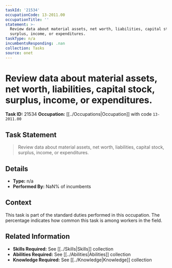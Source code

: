 ```yaml
---
taskId: '21534'
occupationCode: 13-2011.00
occupationTitle: ''
statement: >-
  Review data about material assets, net worth, liabilities, capital stock,
  surplus, income, or expenditures.
taskType: n/a
incumbentsResponding: .nan
collection: Tasks
source: onet
---
```

# Review data about material assets, net worth, liabilities, capital stock, surplus, income, or expenditures.

**Task ID:** 21534
**Occupation:** [[../Occupations|Occupation]] with code `13-2011.00`

## Task Statement

> Review data about material assets, net worth, liabilities, capital stock, surplus, income, or expenditures.

## Details

- **Type:** n/a
- **Performed By:** NaN% of incumbents

## Context

This task is part of the standard duties performed in this occupation. The percentage indicates how common this task is among workers in the field.

## Related Information

- **Skills Required:** See [[../Skills|Skills]] collection
- **Abilities Required:** See [[../Abilities|Abilities]] collection
- **Knowledge Required:** See [[../Knowledge|Knowledge]] collection
